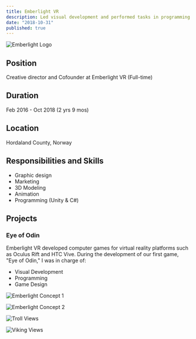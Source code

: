 ```yaml
---
title: Emberlight VR
description: Led visual development and performed tasks in programming and game design for Emberlight VR. Central roles in collaborations with actors such as Rolls Royce Marine AS.
date: "2018-10-31"
published: true
---
```


![Emberlight Logo](/emeberlight-logo.jpg)

## Position

Creative director and Cofounder at Emberlight VR (Full-time)

## Duration

Feb 2016 - Oct 2018 (2 yrs 9 mos)

## Location

Hordaland County, Norway

## Responsibilities and Skills

- Graphic design
- Marketing
- 3D Modeling
- Animation
- Programming (Unity & C#)

## Projects

### Eye of Odin

Emberlight VR developed computer games for virtual reality platforms such as Oculus Rift and HTC Vive. During the development of our first game, "Eye of Odin," I was in charge of:

- Visual Development
- Programming
- Game Design

![Emberlight Concept 1](/emberlight-concept-1.jpg)

![Emberlight Concept 2](/emberlight-concept-2.jpg)

![Troll Views](/Troll_views_1.jpg)

![Viking Views](/Viking_views_1.jpg)

